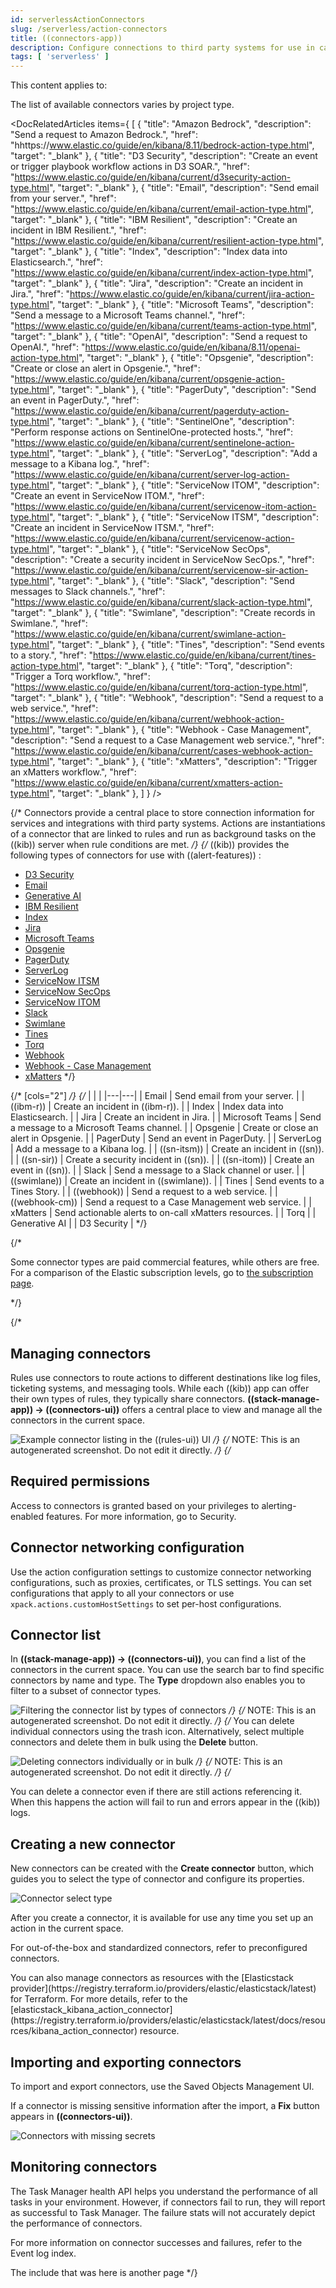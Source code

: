 ```yaml
---
id: serverlessActionConnectors
slug: /serverless/action-connectors
title: ((connectors-app))
description: Configure connections to third party systems for use in cases and rules.
tags: [ 'serverless' ]
---
```


<DocBadge template="technical preview" />
This content applies to: <DocBadge template="elasticsearch" slug="/serverless/elasticsearch/what-is-elasticsearch-serverless" /> <DocBadge template="observability" slug="/serverless/observability/what-is-observability-serverless" /> <DocBadge template="security" slug="/serverless/security/what-is-security-serverless" />

The list of available connectors varies by project type.

<DocRelatedArticles
  items={
    [
      {
        "title": "Amazon Bedrock",
        "description": "Send a request to Amazon Bedrock.",
        "href": "hhttps://www.elastic.co/guide/en/kibana/8.11/bedrock-action-type.html",
        "target": "_blank"
      },
      {
        "title": "D3 Security",
        "description": "Create an event or trigger playbook workflow actions in D3 SOAR.",
        "href": "https://www.elastic.co/guide/en/kibana/current/d3security-action-type.html",
        "target": "_blank"
      },
      {
        "title": "Email",
        "description": "Send email from your server.",
        "href": "https://www.elastic.co/guide/en/kibana/current/email-action-type.html",
        "target": "_blank"
      },
      {
        "title": "IBM Resilient",
        "description": "Create an incident in IBM Resilient.",
        "href": "https://www.elastic.co/guide/en/kibana/current/resilient-action-type.html",
        "target": "_blank"
      },
      {
        "title": "Index",
        "description": "Index data into Elasticsearch.",
        "href": "https://www.elastic.co/guide/en/kibana/current/index-action-type.html",
        "target": "_blank"
      },
      {
        "title": "Jira",
        "description": "Create an incident in Jira.",
        "href": "https://www.elastic.co/guide/en/kibana/current/jira-action-type.html",
        "target": "_blank"
      },
      {
        "title": "Microsoft Teams",
        "description": "Send a message to a Microsoft Teams channel.",
        "href": "https://www.elastic.co/guide/en/kibana/current/teams-action-type.html",
        "target": "_blank"
      },
      {
        "title": "OpenAI",
        "description": "Send a request to OpenAI.",
        "href": "https://www.elastic.co/guide/en/kibana/8.11/openai-action-type.html",
        "target": "_blank"
      },
      {
        "title": "Opsgenie",
        "description": "Create or close an alert in Opsgenie.",
        "href": "https://www.elastic.co/guide/en/kibana/current/opsgenie-action-type.html",
        "target": "_blank"
      },
      {
        "title": "PagerDuty",
        "description": "Send an event in PagerDuty.",
        "href": "https://www.elastic.co/guide/en/kibana/current/pagerduty-action-type.html",
        "target": "_blank"
      },
      {
        "title": "SentinelOne",
        "description": "Perform response actions on SentinelOne-protected hosts.",
        "href": "https://www.elastic.co/guide/en/kibana/current/sentinelone-action-type.html",
        "target": "_blank"
      },
      {
        "title": "ServerLog",
        "description": "Add a message to a Kibana log.",
        "href": "https://www.elastic.co/guide/en/kibana/current/server-log-action-type.html",
        "target": "_blank"
      },
      {
        "title": "ServiceNow ITOM",
        "description": "Create an event in ServiceNow ITOM.",
        "href": "https://www.elastic.co/guide/en/kibana/current/servicenow-itom-action-type.html",
        "target": "_blank"
        },
      {
        "title": "ServiceNow ITSM",
        "description": "Create an incident in ServiceNow ITSM.",
        "href": "https://www.elastic.co/guide/en/kibana/current/servicenow-action-type.html",
        "target": "_blank"
      },
      {
        "title": "ServiceNow SecOps",
        "description": "Create a security incident in ServiceNow SecOps.",
        "href": "https://www.elastic.co/guide/en/kibana/current/servicenow-sir-action-type.html",
        "target": "_blank"
      },
      {
        "title": "Slack",
        "description": "Send messages to Slack channels.",
        "href": "https://www.elastic.co/guide/en/kibana/current/slack-action-type.html",
        "target": "_blank"
      },
      {
        "title": "Swimlane",
        "description": "Create records in Swimlane.",
        "href": "https://www.elastic.co/guide/en/kibana/current/swimlane-action-type.html",
        "target": "_blank"
      },
      {
        "title": "Tines",
        "description": "Send events to a story.",
        "href": "https://www.elastic.co/guide/en/kibana/current/tines-action-type.html",
        "target": "_blank"
      },
      {
        "title": "Torq",
        "description": "Trigger a Torq workflow.",
        "href": "https://www.elastic.co/guide/en/kibana/current/torq-action-type.html",
        "target": "_blank"
      },
      {
        "title": "Webhook",
        "description": "Send a request to a web service.",
        "href": "https://www.elastic.co/guide/en/kibana/current/webhook-action-type.html",
        "target": "_blank"
      },
      {
        "title": "Webhook - Case Management",
        "description": "Send a request to a Case Management web service.",
        "href": "https://www.elastic.co/guide/en/kibana/current/cases-webhook-action-type.html",
        "target": "_blank"
        },
      {
        "title": "xMatters",
        "description": "Trigger an xMatters workflow.",
        "href": "https://www.elastic.co/guide/en/kibana/current/xmatters-action-type.html",
        "target": "_blank"
      },
    ]
  }
/>

{/* Connectors provide a central place to store connection information for services and integrations with third party systems.
Actions are instantiations of a connector that are linked to rules and run as background tasks on the ((kib)) server when rule conditions are met. */}
{/* ((kib)) provides the following types of connectors for use with ((alert-features)) :

- [D3 Security](((kibana-ref))/d3security-action-type.html)
- [Email](((kibana-ref))/email-action-type.html)
- [Generative AI](((kibana-ref))/gen-ai-action-type.html)
- [IBM Resilient](((kibana-ref))/resilient-action-type.html)
- [Index](((kibana-ref))/index-action-type.html)
- [Jira](((kibana-ref))/jira-action-type.html)
- [Microsoft Teams](((kibana-ref))/teams-action-type.html)
- [Opsgenie](((kibana-ref))/opsgenie-action-type.html)
- [PagerDuty](((kibana-ref))/pagerduty-action-type.html)
- [ServerLog](((kibana-ref))/server-log-action-type.html)
- [ServiceNow ITSM](((kibana-ref))/servicenow-action-type.html)
- [ServiceNow SecOps](((kibana-ref))/servicenow-sir-action-type.html)
- [ServiceNow ITOM](((kibana-ref))/servicenow-itom-action-type.html)
- [Slack](((kibana-ref))/slack-action-type.html)
- [Swimlane](((kibana-ref))/swimlane-action-type.html)
- [Tines](((kibana-ref))/tines-action-type.html)
- [Torq](((kibana-ref))/torq-action-type.html)
- [Webhook](((kibana-ref))/webhook-action-type.html)
- [Webhook - Case Management](((kibana-ref))/cases-webhook-action-type.html)
- [xMatters](((kibana-ref))/xmatters-action-type.html) */}

{/* [cols="2"] */}
{/* |  |  |
|---|---|
| <DocLink id="enKibanaEmailActionType">Email</DocLink> | Send email from your server. |
| <DocLink id="enKibanaResilientActionType">((ibm-r))</DocLink> | Create an incident in ((ibm-r)). |
| <DocLink id="enKibanaIndexActionType">Index</DocLink> | Index data into Elasticsearch. |
| <DocLink id="enKibanaJiraActionType">Jira</DocLink> | Create an incident in Jira. |
| <DocLink id="enKibanaTeamsActionType">Microsoft Teams</DocLink> | Send a message to a Microsoft Teams channel. |
| <DocLink id="enKibanaOpsgenieActionType">Opsgenie</DocLink> | Create or close an alert in Opsgenie. |
| <DocLink id="enKibanaPagerdutyActionType">PagerDuty</DocLink> | Send an event in PagerDuty. |
| <DocLink id="enKibanaServerLogActionType">ServerLog</DocLink> | Add a message to a Kibana log. |
| <DocLink id="enKibanaServicenowActionType">((sn-itsm))</DocLink> | Create an incident in ((sn)). |
| <DocLink id="enKibanaServicenowSirActionType">((sn-sir))</DocLink> | Create a security incident in ((sn)). |
| <DocLink id="enKibanaServicenowItomActionType">((sn-itom))</DocLink> | Create an event in ((sn)). |
| <DocLink id="enKibanaSlackActionType">Slack</DocLink> | Send a message to a Slack channel or user. |
| <DocLink id="enKibanaSwimlaneActionType">((swimlane))</DocLink> | Create an incident in ((swimlane)). |
| <DocLink id="enKibanaTinesActionType">Tines</DocLink> | Send events to a Tines Story. |
| <DocLink id="enKibanaWebhookActionType">((webhook))</DocLink> | Send a request to a web service. |
| <DocLink id="enKibanaCasesWebhookActionType">((webhook-cm))</DocLink> | Send a request to a Case Management web service. |
| <DocLink id="enKibanaXmattersActionType">xMatters</DocLink> | Send actionable alerts to on-call xMatters resources. |
| <DocLink id="enKibanaTorqActionType">Torq</DocLink> |
| <DocLink id="enKibanaGenAiActionType">Generative AI</DocLink> |
| <DocLink id="enKibanaD3securityActionType">D3 Security</DocLink> | */}

{/* <DocCallOut title="Note">

Some connector types are paid commercial features, while others are free.
For a comparison of the Elastic subscription levels, go to
[the subscription page](((subscriptions))).

</DocCallOut> */}

{/*
## Managing connectors

Rules use connectors to route actions to different destinations like log files, ticketing systems, and messaging tools. While each ((kib)) app can offer their own types of rules, they typically share connectors. **((stack-manage-app)) → ((connectors-ui))** offers a central place to view and manage all the connectors in the current space.

![Example connector listing in the ((rules-ui)) UI](images/action-types/management-connectors-connector-listing.png) */}
{/* NOTE: This is an autogenerated screenshot. Do not edit it directly. */}
{/*
## Required permissions

Access to connectors is granted based on your privileges to alerting-enabled
features. For more information, go to <DocLink id="enKibanaAlertingSetup" section="security">Security</DocLink>.

## Connector networking configuration

Use the <DocLink id="enKibanaAlertActionSettingsKb" section="action-settings">action configuration settings</DocLink> to customize connector networking configurations, such as proxies, certificates, or TLS settings. You can set configurations that apply to all your connectors or use `xpack.actions.customHostSettings` to set per-host configurations.

## Connector list

In **((stack-manage-app)) → ((connectors-ui))**, you can find a list of the connectors
in the current space. You can use the search bar to find specific connectors by
name and type. The **Type** dropdown also enables you to filter to a subset of
connector types.

![Filtering the connector list by types of connectors](images/action-types/management-connectors-connector-filter-by-type.png) */}
{/* NOTE: This is an autogenerated screenshot. Do not edit it directly. */}
{/*
You can delete individual connectors using the trash icon. Alternatively, select
multiple connectors and delete them in bulk using the **Delete** button.

![Deleting connectors individually or in bulk](images/action-types/management-connectors-connector-delete.png) */}
{/* NOTE: This is an autogenerated screenshot. Do not edit it directly. */}
{/*
<DocCallOut title="Note">

You can delete a connector even if there are still actions referencing it.
When this happens the action will fail to run and errors appear in the ((kib)) logs.

</DocCallOut>

## Creating a new connector

New connectors can be created with the **Create connector** button, which guides
you to select the type of connector and configure its properties.

![Connector select type](images/action-types/management-connectors-connector-select-type.png)

After you create a connector, it is available for use any time you set up an
action in the current space.

For out-of-the-box and standardized connectors, refer to
<DocLink id="enKibanaPreConfiguredConnectors">preconfigured connectors</DocLink>.

<DocCallOut title="Tip">
You can also manage connectors as resources with the [Elasticstack provider](https://registry.terraform.io/providers/elastic/elasticstack/latest) for Terraform.
For more details, refer to the [elasticstack_kibana_action_connector](https://registry.terraform.io/providers/elastic/elasticstack/latest/docs/resources/kibana_action_connector) resource.
</DocCallOut>

## Importing and exporting connectors

To import and export connectors, use the
<DocLink id="enKibanaManagingSavedObjects">Saved Objects Management UI</DocLink>.

<DocImage size="l" url="images/action-types/management-connectors-connectors-import-banner.png" alt="Connectors import banner" />

If a connector is missing sensitive information after the import, a **Fix**
button appears in **((connectors-ui))**.

![Connectors with missing secrets](images/action-types/management-connectors-connectors-with-missing-secrets.png)

## Monitoring connectors

The <DocLink id="enKibanaTaskManagerHealthMonitoring">Task Manager health API</DocLink> helps you understand the performance of all tasks in your environment.
However, if connectors fail to run, they will report as successful to Task Manager. The failure stats will not
accurately depict the performance of connectors.

For more information on connector successes and failures, refer to the <DocLink id="enKibanaEventLogIndex">Event log index</DocLink>.

The include that was here is another page */}
